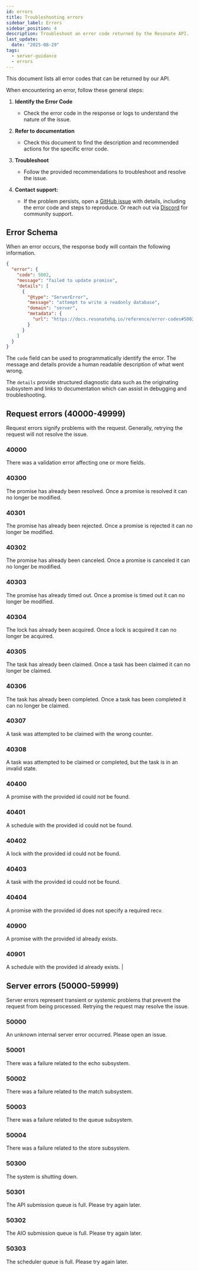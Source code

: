 ```yaml
---
id: errors
title: Troubleshooting errors
sidebar_label: Errors
sidebar_position: 4
description: Troubleshoot an error code returned by the Resonate API.
last_update:
  date: "2025-08-29"
tags:
  - server-guidance
  - errors
---
```


This document lists all error codes that can be returned by our API.

When encountering an error, follow these general steps:

1. **Identify the Error Code**

   - Check the error code in the response or logs to understand the nature of the issue.

2. **Refer to documentation**

   - Check this document to find the description and recommended actions for the specific error code.

3. **Troubleshoot**

   - Follow the provided recommendations to troubleshoot and resolve the issue.

4. **Contact support:**
   - If the problem persists, open a [GitHub issue](https://github.com/resonatehq/resonate/issues/new) with details, including the error code and steps to reproduce.
     Or reach out via [Discord](https://resonatehq.io/discord) for community support.

## Error Schema

When an error occurs, the response body will contain the following information.

```json
{
  "error": {
    "code": 5002,
    "message": "failed to update promise",
    "details": [
      {
        "@type": "ServerError",
        "message": "attempt to write a readonly database",
        "domain": "server",
        "metadata": {
          "url": "https://docs.resonatehq.io/reference/error-codes#5002"
        }
      }
    ]
  }
}
```

The `code` field can be used to programmatically identify the error.
The message and details provide a human readable description of what went wrong.

The `details` provide structured diagnostic data such as the originating subsystem and links to documentation which can assist in debugging and troubleshooting.

## Request errors (40000-49999)

Request errors signify problems with the request. Generally, retrying the request will not resolve the issue.

### 40000

There was a validation error affecting one or more fields.

### 40300

The promise has already been resolved. Once a promise is resolved it can no longer be modified.

### 40301

The promise has already been rejected. Once a promise is rejected it can no longer be modified.

### 40302

The promise has already been canceled. Once a promise is canceled it can no longer be modified.

### 40303

The promise has already timed out. Once a promise is timed out it can no longer be modified.

### 40304

The lock has already been acquired. Once a lock is acquired it can no longer be acquired.

### 40305

The task has already been claimed. Once a task has been claimed it can no longer be claimed.

### 40306

The task has already been completed. Once a task has been completed it can no longer be claimed.

### 40307

A task was attempted to be claimed with the wrong counter.

### 40308

A task was attempted to be claimed or completed, but the task is in an invalid state.

### 40400

A promise with the provided id could not be found.

### 40401

A schedule with the provided id could not be found.

### 40402

A lock with the provided id could not be found.

### 40403

A task with the provided id could not be found.

### 40404

A promise with the provided id does not specify a required recv.

### 40900

A promise with the provided id already exists.

### 40901

A schedule with the provided id already exists. |

## Server errors (50000-59999)

Server errors represent transient or systemic problems that prevent the request from being processed.
Retrying the request may resolve the issue.

### 50000

An unknown internal server error occurred. Please open an issue.

### 50001

There was a failure related to the echo subsystem.

### 50002

There was a failure related to the match subsystem.

### 50003

There was a failure related to the queue subsystem.

### 50004

There was a failure related to the store subsystem.

### 50300

The system is shutting down.

### 50301

The API submission queue is full. Please try again later.

### 50302

The AIO submission queue is full. Please try again later.

### 50303

The scheduler queue is full. Please try again later.
